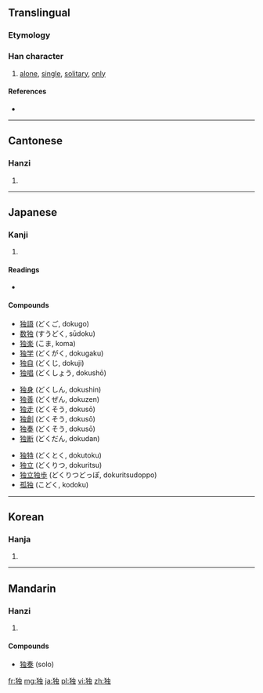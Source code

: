 {{also|獨}}
==Translingual==
{{stroke order|strokes=9}}
{{stroke order|type=animate}}

===Etymology===
{{Han simp|獨|f=蜀|t=虫}}

===Han character===
{{Han char|rn=94|rad=犬|as=06|sn=9|four=|canj=大竹中一戈 (KHLMI)}}

# [[alone]], [[single]], [[solitary]], [[only]]

====References====
* {{Han ref|kx=0711.101|dkj=20406|dj=1123.090|hdz=21344.060|uh=72EC|ud=29420}}

----

==Cantonese==

===Hanzi===
{{yue-hanzi|tra=獨|jyut=duk6|y=duk6}}

# {{defn|lang=yue|sort=犬06}}

----

==Japanese==

===Kanji===
{{ja-kanji|grade=5|rs=犬06}}

# {{defn|lang=ja|sort=犬06}}

====Readings====
* {{ja-readings|on=[[どく]] (doku)|kun=[[ひとり]] (hitori)}}

====Compounds====
{{top3}}
* [[独語]] (どくご, dokugo)
* [[数独]] (すうどく, sūdoku)
* [[独楽]] (こま, koma)
* [[独学]] (どくがく, dokugaku)
* [[独自]] (どくじ, dokuji)
* [[独唱]] (どくしょう, dokushō)
{{mid3}}
* [[独身]] (どくしん, dokushin)
* [[独善]] (どくぜん, dokuzen)
* [[独走]] (どくそう, dokusō)
* [[独創]] (どくそう, dokusō)
* [[独奏]] (どくそう, dokusō)
* [[独断]] (どくだん, dokudan)
{{mid3}}
* [[独特]] (どくとく, dokutoku)
* [[独立]] (どくりつ, dokuritsu)
* [[独立独歩]] (どくりつどっぽ, dokuritsudoppo)
* [[孤独]] (こどく, kodoku)
{{bottom}} 
----

==Korean==

===Hanja===
{{ko-hanja|hangeul=독|eumhun=|rv=dok|mr=tok|y=tok}}

# {{defn|lang=ko|sort=犬06}}

----

==Mandarin==

===Hanzi===
{{cmn-hanzi|tra=獨|pin=[[dú]] ([[du2]])|wg=tu<sup>2</sup>}}
# {{defn|lang=cmn|sort=犬06}}

====Compounds====
*[[独奏]] (solo)

[[fr:独]]
[[mg:独]]
[[ja:独]]
[[pl:独]]
[[vi:独]]
[[zh:独]]